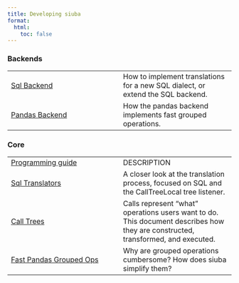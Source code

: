 ```yaml
---
title: Developing siuba
format:
  html:
    toc: false
---
```


### Backends

| | |
| --- | --- |
| [Sql Backend](backend_sql.qmd) | How to implement translations for a new SQL dialect, or extend the SQL backend. |
| [Pandas Backend](backend_pandas.qmd) | How the pandas backend implements fast grouped operations. |

### Core

| | |
| --- | --- |
| [Programming guide](guide_programming.qmd) | DESCRIPTION | 
| [Sql Translators](sql-translators.ipynb) | A closer look at the translation process, focused on SQL and the CallTreeLocal tree listener. |
| [Call Trees](call_trees.qmd) | Calls represent “what” operations users want to do. This document describes how they are constructed, transformed, and executed. |
| [Fast Pandas Grouped Ops](pandas-group-ops.qmd) | Why are grouped operations cumbersome? How does siuba simplify them? |
